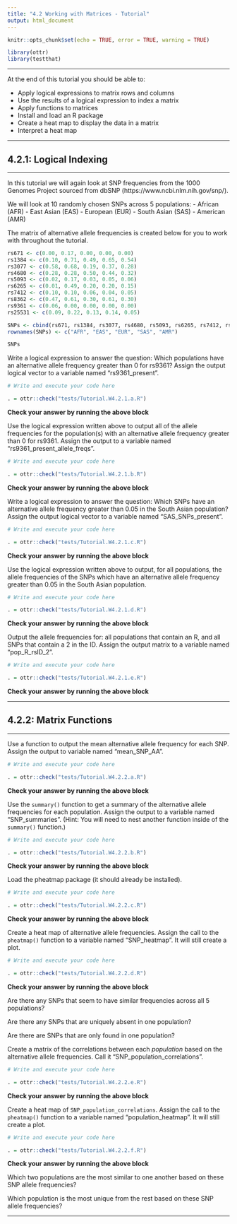 ```yaml
---
title: "4.2 Working with Matrices - Tutorial"
output: html_document
---
```


```r
knitr::opts_chunk$set(echo = TRUE, error = TRUE, warning = TRUE)

library(ottr)
library(testthat)
```

---

At the end of this tutorial you should be able to:

* Apply logical expressions to matrix rows and columns
* Use the results of a logical expression to index a matrix
* Apply functions to matrices
* Install and load an R package
* Create a heat map to display the data in a matrix
* Interpret a heat map

---

## 4.2.1: Logical Indexing

---

In this tutorial we will again look at SNP frequencies from the 1000 Genomes Project sourced from dbSNP (https://www.ncbi.nlm.nih.gov/snp/).

We will look at 10 randomly chosen SNPs across 5 populations:
- African (AFR)
- East Asian (EAS)
- European (EUR)
- South Asian (SAS)
- American (AMR)

The matrix of alternative allele frequencies is created below for you to work with throughout the tutorial.

```r
rs671 <- c(0.00, 0.17, 0.00, 0.00, 0.00)
rs1384 <- c(0.10, 0.71, 0.49, 0.65, 0.54)
rs3077 <- c(0.58, 0.68, 0.19, 0.37, 0.28)
rs4680 <- c(0.28, 0.28, 0.50, 0.44, 0.32)
rs5093 <- c(0.02, 0.17, 0.03, 0.05, 0.06)
rs6265 <- c(0.01, 0.49, 0.20, 0.20, 0.15)
rs7412 <- c(0.10, 0.10, 0.06, 0.04, 0.05)
rs8362 <- c(0.47, 0.61, 0.30, 0.61, 0.30)
rs9361 <- c(0.06, 0.00, 0.00, 0.00, 0.00)
rs25531 <- c(0.09, 0.22, 0.13, 0.14, 0.05)

SNPs <- cbind(rs671, rs1384, rs3077, rs4680, rs5093, rs6265, rs7412, rs8362, rs9361, rs25531)
rownames(SNPs) <- c("AFR", "EAS", "EUR", "SAS", "AMR")

SNPs
```

Write a logical expression to answer the question: Which populations have an alternative allele frequency greater than 0 for rs9361? Assign the output logical vector to a variable named "rs9361_present".
```r
# Write and execute your code here

```

```r
. = ottr::check("tests/Tutorial.W4.2.1.a.R")
```
**Check your answer by running the above block** 

Use the logical expression written above to output all of the allele frequencies for the population(s) with an alternative allele frequency greater than 0 for rs9361. Assign the output to a variable named "rs9361_present_allele_freqs".
```r
# Write and execute your code here

```

```r
. = ottr::check("tests/Tutorial.W4.2.1.b.R")
```
**Check your answer by running the above block** 

Write a logical expression to answer the question: Which SNPs have an alternative allele frequency greater than 0.05 in the South Asian population? Assign the output logical vector to a variable named "SAS_SNPs_present".
```r
# Write and execute your code here

```

```r
. = ottr::check("tests/Tutorial.W4.2.1.c.R")
```
**Check your answer by running the above block** 

Use the logical expression written above to output, for all populations, the allele frequencies of the SNPs which have an alternative allele frequency greater than 0.05 in the South Asian population.
```r
# Write and execute your code here

```

```r
. = ottr::check("tests/Tutorial.W4.2.1.d.R")
```
**Check your answer by running the above block** 

Output the allele frequencies for: all populations that contain an R, and all SNPs that contain a 2 in the ID. Assign the output matrix to a variable named "pop_R_rsID_2".
```r
# Write and execute your code here

```

```r
. = ottr::check("tests/Tutorial.W4.2.1.e.R")
```
**Check your answer by running the above block** 

---

## 4.2.2: Matrix Functions

---

Use a function to output the mean alternative allele frequency for each SNP. Assign the output to variable named "mean_SNP_AA".
```r
# Write and execute your code here

```

```r
. = ottr::check("tests/Tutorial.W4.2.2.a.R")
```
**Check your answer by running the above block** 

Use the `summary()` function to get a summary of the alternative allele frequencies for each population. Assign the output to a variable named "SNP_summaries". (Hint: You will need to nest another function inside of the `summary()` function.)
```r
# Write and execute your code here

```

```r
. = ottr::check("tests/Tutorial.W4.2.2.b.R")
```
**Check your answer by running the above block** 

Load the pheatmap package (it should already be installed).
```r
# Write and execute your code here

```

```r
. = ottr::check("tests/Tutorial.W4.2.2.c.R")
```
**Check your answer by running the above block** 

Create a heat map of alternative allele frequencies. Assign the call to the `pheatmap()` function to a variable named "SNP_heatmap". It will still create a plot.
```r
# Write and execute your code here

```

```r
. = ottr::check("tests/Tutorial.W4.2.2.d.R")
```
**Check your answer by running the above block** 

Are there any SNPs that seem to have similar frequencies across all 5 populations?

Are there any SNPs that are uniquely absent in one population?

Are there are SNPs that are only found in one population?

Create a matrix of the correlations between each *population* based on the alternative allele frequencies. Call it "SNP_population_correlations".
```r
# Write and execute your code here

```

```r
. = ottr::check("tests/Tutorial.W4.2.2.e.R")
```
**Check your answer by running the above block** 

Create a heat map of `SNP_population_correlations`. Assign the call to the `pheatmap()` function to a variable named "population_heatmap". It will still create a plot.
```r
# Write and execute your code here

```

```r
. = ottr::check("tests/Tutorial.W4.2.2.f.R")
```
**Check your answer by running the above block** 

Which two populations are the most similar to one another based on these SNP allele frequencies?

Which population is the most unique from the rest based on these SNP allele frequencies?

---
